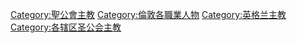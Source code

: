 [[Category:聖公會主教|Category:聖公會主教]]
[[Category:倫敦各職業人物|Category:倫敦各職業人物]]
[[Category:英格兰主教|Category:英格兰主教]]
[[Category:各辖区圣公会主教|Category:各辖区圣公会主教]]